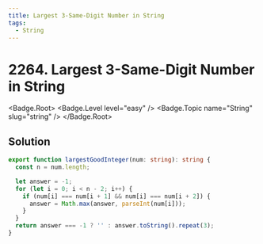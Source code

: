 ```yaml
---
title: Largest 3-Same-Digit Number in String
tags:
  - String
---
```


# 2264. Largest 3-Same-Digit Number in String

<Badge.Root>
  <Badge.Level level="easy" />
  <Badge.Topic name="String" slug="string" />
</Badge.Root>

## Solution

```typescript filename="solution.ts" copy
export function largestGoodInteger(num: string): string {
  const n = num.length;

  let answer = -1;
  for (let i = 0; i < n - 2; i++) {
    if (num[i] === num[i + 1] && num[i] === num[i + 2]) {
      answer = Math.max(answer, parseInt(num[i]));
    }
  }
  return answer === -1 ? '' : answer.toString().repeat(3);
}
```

<ProblemLink
  codingSite="leetcode"
  href="https://leetcode.com/problems/largest-3-same-digit-number-in-string"
  title="Largest 3-Same-Digit Number in String"
/>
